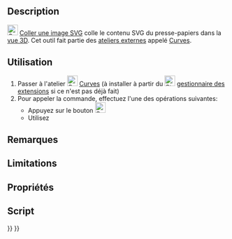 <languages/>

{{Docnav/fr
|[[Curves_ProfileSupport/fr|Plan de support]]
|[[Curves_PipeshellProfile/fr|Profil enveloppe de tube]]
|[[Curves_Workbench/fr|Atelier Curves]]
|IconL=Curves_ProfileSupport.svg
|IconR=Curves_PipeshellProfile.svg
|IconC=Curves_workbench_icon.svg
}}

{{GuiCommand/fr
|Name=Curves PasteSVG
|Name/fr=Curves Coller une image SVG
|MenuLocation=Misc. → Paste SVG
|Workbenches=[[Curves_Workbench/fr|Curves]]
}}

==Description==

[[Image:Curves_PasteSVG.svg|24px]] [[Curves_PasteSVG/fr|Coller une image SVG]] colle le contenu SVG du presse-papiers dans la [[3D_view/fr|vue 3D]]. Cet outil fait partie des [[External_workbenches/fr|ateliers externes]] appelé [[Curves_Workbench/fr|Curves]].

<span id="Usage"></span>
==Utilisation==

# Passer à l'atelier [[Image:Curves_workbench_icon.svg|24px]] [[Curves_Workbench/fr|Curves]] (à installer à partir du [[Image:Std_AddonMgr.svg|24px]] [[Std_AddonMgr/fr|gestionnaire des extensions]] si ce n'est pas déjà fait)
# Pour appeler la commande, effectuez l'une des opérations suivantes:
#* Appuyez sur le bouton [[Image:Curves_PasteSVG.svg|24px]] 
#* Utilisez {{MenuCommand|Misc. → Paste SVG}}


<span id="Notes"></span>
==Remarques==


==Limitations==


<span id="Properties"></span>
==Propriétés==


<span id="Scripting"></span>
==Script==


{{Docnav/fr
|[[Curves_ProfileSupport/fr|Plan de support]]
|[[Curves_PipeshellProfile/fr|Profil enveloppe de tube]]
|[[Curves_Workbench/fr|Atelier Curves]]
|IconL=Curves_ProfileSupport.svg
|IconR=Curves_PipeshellProfile.svg
|IconC=Curves_workbench_icon.svg
}}

{{Curves Tools navi{{#translation:}}}}
{{Userdocnavi{{#translation:}}}}